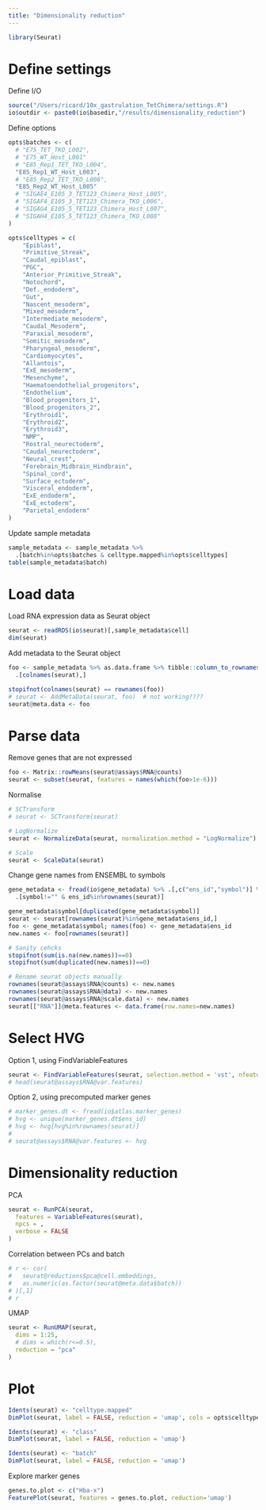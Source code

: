 ```yaml
---
title: "Dimensionality reduction"
---
```

  
```r
library(Seurat)
```

# Define settings

Define I/O
```r
source("/Users/ricard/10x_gastrulation_TetChimera/settings.R")
io$outdir <- paste0(io$basedir,"/results/dimensionality_reduction")
```

Define options
```r
opts$batches <- c(
  # "E75_TET_TKO_L002", 
  # "E75_WT_Host_L001"
  # "E85_Rep1_TET_TKO_L004", 
  "E85_Rep1_WT_Host_L003",
  # "E85_Rep2_TET_TKO_L006", 
  "E85_Rep2_WT_Host_L005"
  # "SIGAE4_E105_3_TET123_Chimera_Host_L005", 
  # "SIGAF4_E105_3_TET123_Chimera_TKO_L006", 
  # "SIGAG4_E105_5_TET123_Chimera_Host_L007", 
  # "SIGAH4_E105_5_TET123_Chimera_TKO_L008"
)

opts$celltypes = c(
	"Epiblast",
	"Primitive_Streak",
	"Caudal_epiblast",
	"PGC",
	"Anterior_Primitive_Streak",
	"Notochord",
	"Def._endoderm",
	"Gut",
	"Nascent_mesoderm",
	"Mixed_mesoderm",
	"Intermediate_mesoderm",
	"Caudal_Mesoderm",
	"Paraxial_mesoderm",
	"Somitic_mesoderm",
	"Pharyngeal_mesoderm",
	"Cardiomyocytes",
	"Allantois",
	"ExE_mesoderm",
	"Mesenchyme",
	"Haematoendothelial_progenitors",
	"Endothelium",
	"Blood_progenitors_1",
	"Blood_progenitors_2",
	"Erythroid1",
	"Erythroid2",
	"Erythroid3",
	"NMP",
	"Rostral_neurectoderm",
	"Caudal_neurectoderm",
	"Neural_crest",
	"Forebrain_Midbrain_Hindbrain",
	"Spinal_cord",
	"Surface_ectoderm",
	"Visceral_endoderm",
	"ExE_endoderm",
	"ExE_ectoderm",
	"Parietal_endoderm"
)
```

Update sample metadata
```r
sample_metadata <- sample_metadata %>%
  .[batch%in%opts$batches & celltype.mapped%in%opts$celltypes]
table(sample_metadata$batch)
```

# Load data

Load RNA expression data as Seurat object
```r
seurat <- readRDS(io$seurat)[,sample_metadata$cell]
dim(seurat)
```

Add metadata to the Seurat object
```r
foo <- sample_metadata %>% as.data.frame %>% tibble::column_to_rownames("cell") %>%
  .[colnames(seurat),]

stopifnot(colnames(seurat) == rownames(foo))
# seurat <- AddMetaData(seurat, foo)  # not working????
seurat@meta.data <- foo
```

# Parse data 

Remove genes that are not expressed
```r
foo <- Matrix::rowMeans(seurat@assays$RNA@counts)
seurat <- subset(seurat, features = names(which(foo>1e-6)))
```

Normalise
```r
# SCTransform
# seurat <- SCTransform(seurat)

# LogNormalize
seurat <- NormalizeData(seurat, normalization.method = "LogNormalize")

# Scale
seurat <- ScaleData(seurat)
```

Change gene names from ENSEMBL to symbols
```r
gene_metadata <- fread(io$gene_metadata) %>% .[,c("ens_id","symbol")] %>%
  .[symbol!="" & ens_id%in%rownames(seurat)]

gene_metadata$symbol[duplicated(gene_metadata$symbol)]
seurat <- seurat[rownames(seurat)%in%gene_metadata$ens_id,]
foo <- gene_metadata$symbol; names(foo) <- gene_metadata$ens_id
new.names <- foo[rownames(seurat)]

# Sanity cehcks
stopifnot(sum(is.na(new.names))==0)
stopifnot(sum(duplicated(new.names))==0)

# Rename seurat objects manually
rownames(seurat@assays$RNA@counts) <- new.names
rownames(seurat@assays$RNA@data) <- new.names
rownames(seurat@assays$RNA@scale.data) <- new.names
seurat[["RNA"]]@meta.features <- data.frame(row.names=new.names)
```

# Select HVG

Option 1, using FindVariableFeatures
```r
seurat <- FindVariableFeatures(seurat, selection.method = 'vst', nfeatures = 1000)
# head(seurat@assays$RNA@var.features)
```

Option 2, using precomputed marker genes
```r
# marker_genes.dt <- fread(io$atlas.marker_genes)
# hvg <- unique(marker_genes.dt$ens_id)
# hvg <- hvg[hvg%in%rownames(seurat)]
# 
# seurat@assays$RNA@var.features <- hvg
```

# Dimensionality reduction

PCA 
```r
seurat <- RunPCA(seurat, 
  features = VariableFeatures(seurat),
  npcs = ,
  verbose = FALSE
)
```

Correlation between PCs and batch
```r
# r <- cor(
#   seurat@reductions$pca@cell.embeddings,
#   as.numeric(as.factor(seurat@meta.data$batch))
# )[,1]
# r
```

UMAP
```r
seurat <- RunUMAP(seurat, 
  dims = 1:25,
  # dims = which(r<=0.5),
  reduction = "pca"
)
```

# Plot 

```r
Idents(seurat) <- "celltype.mapped"
DimPlot(seurat, label = FALSE, reduction = 'umap', cols = opts$celltype.colors) + NoLegend()
```

```r
Idents(seurat) <- "class"
DimPlot(seurat, label = FALSE, reduction = 'umap')
```

```r
Idents(seurat) <- "batch"
DimPlot(seurat, label = FALSE, reduction = 'umap')
```

Explore marker genes
```r
genes.to.plot <- c("Hba-x")
FeaturePlot(seurat, features = genes.to.plot, reduction='umap')
```

